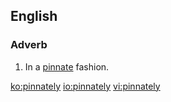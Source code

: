 ==English==

===Adverb===
{{en-adv}}

# In a [[pinnate]] fashion.

[[ko:pinnately]]
[[io:pinnately]]
[[vi:pinnately]]